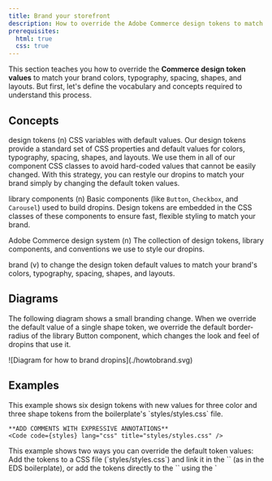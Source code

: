 ```yaml
---
title: Brand your storefront
description: How to override the Adobe Commerce design tokens to match your brand.
prerequisites:
  html: true
  css: true
---
```



This section teaches you how to override the **Commerce design token values** to match your brand colors, typography, spacing, shapes, and layouts. But first, let's define the vocabulary and concepts required to understand this process.

## Concepts

<Concepts>

design tokens (n) CSS variables with default values. Our design tokens provide a standard set of CSS properties and default values for colors, typography, spacing, shapes, and layouts. We use them in all of our component CSS classes to avoid hard-coded values that cannot be easily changed. With this strategy, you can restyle our dropins to match your brand simply by changing the default token values.

<CodeImport code={base} title="All default design tokens" lang="css" frame="none" />

library components (n) Basic components (like `Button`, `Checkbox`, and `Carousel`) used to build dropins. Design tokens are embedded in the CSS classes of these components to ensure fast, flexible styling to match your brand.

Adobe Commerce design system (n) The collection of design tokens, library components, and conventions we use to style our dropins.

brand (v) to change the design token default values to match your brand's colors, typography, spacing, shapes, and layouts.

</Concepts>

## Diagrams

The following diagram shows a small branding change. When we override the default value of a single shape token, we override the default border-radius of the library Button component, which changes the look and feel of dropins that use it.

<Diagram caption="How to override the dropin-design tokens.">
  ![Diagram for how to brand dropins](./howtobrand.svg)
</Diagram>

## Examples

<Tabs>
  <TabItem value="Boilerplate" label="Boilerplate">
    This example shows six design tokens with new values for three color and three shape tokens from the boilerplate's `styles/styles.css` file.

    **ADD COMMENTS WITH EXPRESSIVE ANNOTATIONS**
    <Code code={styles} lang="css" title="styles/styles.css" />

  </TabItem>
  <TabItem value="Vanilla" label="Vanilla">
    This example shows two ways you can override the default token values: Add the tokens to a CSS file (`styles/styles.css`) and link it in the `<head>` (as in the EDS boilerplate), or add the tokens directly to the `<head>` using the `<style>` block:

    **REPLACE COMMENTS WITH EXPRESSIVE ANNOTATIONS**
    <Code code={inlineStyles} lang="html" title="index.html" />

  </TabItem>
</Tabs>

## Step-by-step

The steps below will guide you through the process of overriding the dropin design tokens to match your brand.

## Playground

Insert here
